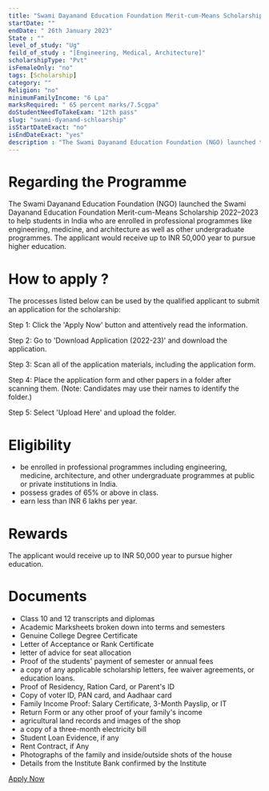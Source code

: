 ```yaml
---
title: "Swami Dayanand Education Foundation Merit-cum-Means Scholarship 2022-23"
startDate: ""
endDate: " 26th January 2023"
State : ""
level_of_study: "Ug"
feild_of_study : "[Engineering, Medical, Architecture]"
scholarshipType: "Pvt"
isFemaleOnly: "no"
tags: [Scholarship]
category: ""
Religion: "no"
minimumFamilyIncome: "6 Lpa"
marksRequired: " 65 percent marks/7.5cgpa"
doStudentNeedToTakeExam: "12th pass"
slug: "swami-dyanand-schloarship"
isStartDateExact: "no"
isEndDateExact: "yes"
description : "The Swami Dayanand Education Foundation (NGO) launched the Swami Dayanand Education Foundation Merit-cum-Means Scholarship 2022–2023 to help students in India who are enrolled in professional programmes like engineering."
---
```

                         
# Regarding the Programme

The Swami Dayanand Education Foundation (NGO) launched the Swami Dayanand Education Foundation Merit-cum-Means Scholarship 2022–2023 to help students in India who are enrolled in professional programmes like engineering, medicine, and architecture as well as other undergraduate programmes.
The applicant would receive up to INR 50,000 year to pursue higher education.

# How to apply ?

The processes listed below can be used by the qualified applicant to submit an application for the scholarship:

Step 1: Click the 'Apply Now' button and attentively read the information.

Step 2: Go to 'Download Application (2022-23)' and download the application.

Step 3: Scan all of the application materials, including the application form.

Step 4: Place the application form and other papers in a folder after scanning them. (Note: Candidates may use their names to identify the folder.)

Step 5: Select 'Upload Here' and upload the folder.

# Eligibility

- be enrolled in professional programmes including engineering, medicine, architecture, and other undergraduate programmes at public or private institutions in India.
- possess grades of 65% or above in class.
- earn less than INR 6 lakhs per year.

# Rewards

The applicant would receive up to INR 50,000 year to pursue higher education.

# Documents

- Class 10 and 12 transcripts and diplomas
- Academic Marksheets broken down into terms and semesters
- Genuine College Degree Certificate
- Letter of Acceptance or Rank Certificate
- letter of advice for seat allocation
- Proof of the students' payment of semester or annual fees
- a copy of any applicable scholarship letters, fee waiver agreements, or education loans.
- Proof of Residency, Ration Card, or Parent's ID
- Copy of voter ID, PAN card, and Aadhaar card
- Family Income Proof: Salary Certificate, 3-Month Payslip, or IT
- Return Form or any other proof of your family's income
- agricultural land records and images of the shop
- a copy of a three-month electricity bill
- Student Loan Evidence, if any
- Rent Contract, if Any
- Photographs of the family and inside/outside shots of the house
- Details from the Institute Bank confirmed by the Institute

[Apply Now](https://www.swamidayanand.org/)

